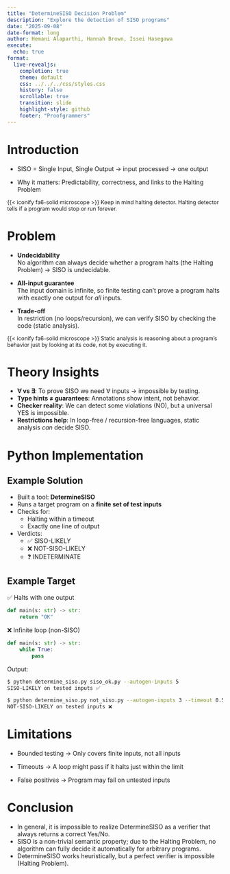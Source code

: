 ```yaml
---
title: "DetermineSISO Decision Problem"
description: "Explore the detection of SISO programs"
date: "2025-09-08"
date-format: long
author: Hemani Alaparthi, Hannah Brown, Issei Hasegawa
execute:
  echo: true
format:
  live-revealjs:
    completion: true
    theme: default
    css: ../../../css/styles.css
    history: false
    scrollable: true
    transition: slide
    highlight-style: github
    footer: "Proofgrammers"
---
```


# Introduction

- SISO = Single Input, Single Output → input processed → one output

- Why it matters: Predictability, correctness, and links to the Halting Problem

::: {.fragment .fade .boxed-content style="margin-top: 0.25em; font-size: 0.9em;"}

{{< iconify fa6-solid microscope >}} Keep in mind halting detector. Halting detector tells if
a program would stop or run forever.  

:::

# Problem

::: {fragment}
- **Undecidability**  
  No algorithm can always decide whether a program halts (the Halting Problem) → SISO is undecidable.  

- **All-input guarantee**  
  The input domain is infinite, so finite testing can’t prove a program halts with exactly one output for *all* inputs.

- **Trade-off**  
  In restriction (no loops/recursion), we can verify SISO by checking the code (static analysis).  
:::

::: {.fragment .fade .boxed-content style="margin-top: 0.25em; font-size: 0.9em;"}

{{< iconify fa6-solid microscope >}} Static analysis is reasoning about a program’s behavior just by looking at its code, not by executing it.

:::

# Theory Insights

::: {fragment}
- **∀ vs ∃**: To prove SISO we need ∀ inputs → impossible by testing.  
- **Type hints ≠ guarantees**: Annotations show intent, not behavior.  
- **Checker reality**: We can detect some violations (NO), but a universal YES is impossible.  
- **Restrictions help**: In loop-free / recursion-free languages, static analysis *can* decide SISO.  
:::

# Python Implementation

## Example Solution

::: {fragment}
- Built a tool: **DetermineSISO**  
- Runs a target program on a **finite set of test inputs**  
- Checks for:  
  - Halting within a timeout  
  - Exactly one line of output  
- Verdicts:  
  - ✅ SISO-LIKELY  
  - ❌ NOT-SISO-LIKELY  
  - ❓ INDETERMINATE  
:::

## Example Target

✅ Halts with one output
```python
def main(s: str) -> str:
    return "OK"
```

❌ Infinite loop (non-SISO)
```python
def main(s: str) -> str:
    while True:
        pass
```
Output:

```bash
$ python determine_siso.py siso_ok.py --autogen-inputs 5
SISO-LIKELY on tested inputs ✅
```
```bash
$ python determine_siso.py not_siso.py --autogen-inputs 3 --timeout 0.5
NOT-SISO-LIKELY on tested inputs ❌
```

# Limitations

- Bounded testing → Only covers finite inputs, not all inputs

- Timeouts → A loop might pass if it halts just within the limit

- False positives → Program may fail on untested inputs


# Conclusion

::: {.fragment}
- In general, it is impossible to realize DetermineSISO as a verifier that always returns a correct Yes/No.
- SISO is a non-trivial semantic property; due to the Halting Problem, no algorithm can fully decide it automatically for arbitrary programs.
- DetermineSISO works heuristically, but a perfect verifier is impossible (Halting Problem).

:::


